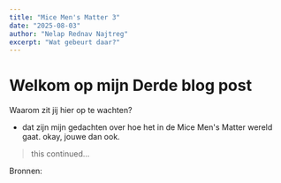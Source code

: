 ```yaml
---
title: "Mice Men's Matter 3"
date: "2025-08-03"
author: "Nelap Rednav Najtreg"
excerpt: "Wat gebeurt daar?"
---
```


# Welkom op mijn Derde blog post

Waarom zit jij hier op te wachten?

- dat zijn mijn gedachten over hoe het in de Mice Men's Matter wereld gaat.
okay, jouwe dan ook.

> this continued...

Bronnen:
